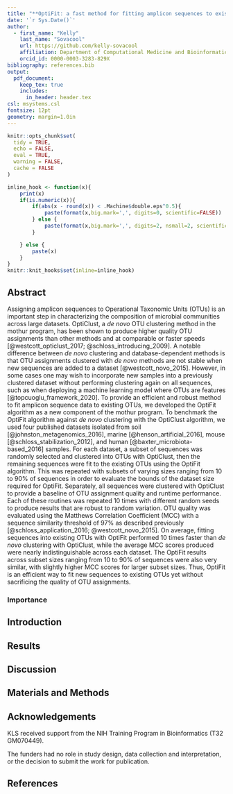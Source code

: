 ```yaml
---
title: "**OptiFit: a fast method for fitting amplicon sequences to existing OTUs**"
date: '`r Sys.Date()`'
author:
  - first_name: "Kelly"
    last_name: "Sovacool"
    url: https://github.com/kelly-sovacool
    affiliation: Department of Computational Medicine and Bioinformatics, University of Michigan, Ann Arbor, MI
    orcid_id: 0000-0003-3283-829X
bibliography: references.bib
output:
  pdf_document:
    keep_tex: true
    includes:
      in_header: header.tex
csl: msystems.csl
fontsize: 12pt
geometry: margin=1.0in
---
```



```r
knitr::opts_chunk$set(
  tidy = TRUE,
  echo = FALSE,
  eval = TRUE,
  warning = FALSE,
  cache = FALSE
)

inline_hook <- function(x){
	print(x)
	if(is.numeric(x)){
		if(abs(x - round(x)) < .Machine$double.eps^0.5){
			paste(format(x,big.mark=',', digits=0, scientific=FALSE))
		} else {
			paste(format(x,big.mark=',', digits=2, nsmall=2, scientific=FALSE))
		}

	} else {
    	paste(x)      
	}
}
knitr::knit_hooks$set(inline=inline_hook)
```

\begin{center}
\vspace{25mm}

Kelly L. Sovacool${^1}$, Sarah L. Westcott${^2}$, M. Brodie Mumphrey${^1}$,
Gabrielle A. Dotson${^1}$, Patrick D. Schloss${^2\dagger}$

$1$ Department of Computational Medicine and Bioinformatics,
University of Michigan, Ann Arbor, MI 48109

$2$ Department of Microbiology and Immunology,
University of Michigan, Ann Arbor, MI 48109

\vspace{30mm}

$\dagger$ To whom correspondence should be addressed: pschloss@umich.edu

\end{center}


\newpage
\linenumbers

## Abstract

Assigning amplicon sequences to Operational Taxonomic Units (OTUs) is an
important step in characterizing the composition of microbial communities across
large datasets. OptiClust, a _de novo_ OTU clustering method in the mothur
program, has been shown to produce higher quality OTU assignments than other
methods and at comparable or faster speeds [@westcott_opticlust_2017;
@schloss_introducing_2009]. A notable difference between _de novo_ clustering
and database-dependent methods is that OTU assignments clustered with _de novo_
methods are not stable when new sequences are added to a dataset
[@westcott_novo_2015]. However, in some cases one may wish to incorporate new
samples into a previously clustered dataset without performing clustering again
on all sequences, such as when deploying a machine learning model where OTUs are
features [@topcuoglu_framework_2020]. To provide an efficient and robust method
to fit amplicon sequence data to existing OTUs, we developed the OptiFit
algorithm as a new component of the mothur program. To benchmark the OptiFit
algorithm against _de novo_ clustering with the OptiClust algorithm, we used
four published datasets isolated from soil [@johnston_metagenomics_2016], marine
[@henson_artificial_2016], mouse [@schloss_stabilization_2012], and human
[@baxter_microbiota-based_2016] samples. For each dataset, a subset of sequences
was randomly selected and clustered into OTUs with OptiClust, then the remaining
sequences were fit to the existing OTUs using the OptiFit algorithm. This was
repeated with subsets of varying sizes ranging from 10 to 90% of sequences in
order to evaluate the bounds of the dataset size required for OptiFit.
Separately, all sequences were clustered with OptiClust to provide a baseline of
OTU assignment quality and runtime performance. Each of these routines was
repeated 10 times with different random seeds to produce results that are robust
to random variation. OTU quality was evaluated using the Matthews Correlation
Coefficient (MCC) with a sequence similarity threshold of 97% as described
previously [@schloss_application_2016; @westcott_novo_2015]. On average, fitting
sequences into existing OTUs with OptiFit performed 10 times faster than _de
novo_ clustering with OptiClust, while the average MCC scores produced were
nearly indistinguishable across each dataset. The OptiFit results across subset
sizes ranging from 10 to 90% of sequences were also very similar, with slightly
higher MCC scores for larger subset sizes. Thus, OptiFit is an efficient way to
fit new sequences to existing OTUs yet without sacrificing the quality of OTU
assignments.

### Importance

\newpage

## Introduction

## Results

## Discussion

## Materials and Methods

## Acknowledgements

KLS received support from the NIH Training Program in Bioinformatics (T32 GM070449).

The funders had no role in study design, data collection and interpretation, 
or the decision to submit the work for publication.

## References
